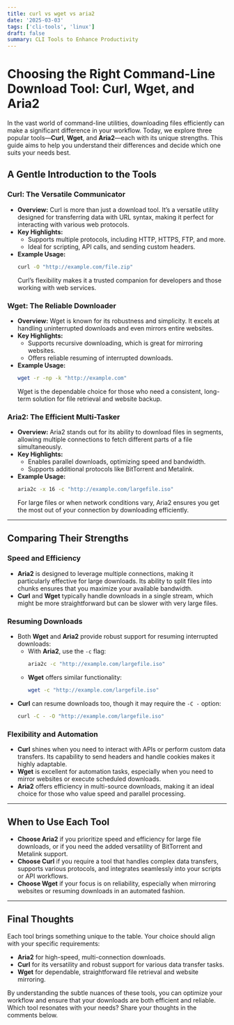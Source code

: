 ```yaml
---
title: curl vs wget vs aria2 
date: '2025-03-03'
tags: ['cli-tools', 'linux']
draft: false
summary: CLI Tools to Enhance Productivity
---
```



# Choosing the Right Command-Line Download Tool: Curl, Wget, and Aria2

In the vast world of command-line utilities, downloading files efficiently can make a significant difference in your workflow. Today, we explore three popular tools—**Curl**, **Wget**, and **Aria2**—each with its unique strengths. This guide aims to help you understand their differences and decide which one suits your needs best.

## A Gentle Introduction to the Tools

### **Curl: The Versatile Communicator**
- **Overview:** Curl is more than just a download tool. It’s a versatile utility designed for transferring data with URL syntax, making it perfect for interacting with various web protocols.
- **Key Highlights:**
  - Supports multiple protocols, including HTTP, HTTPS, FTP, and more.
  - Ideal for scripting, API calls, and sending custom headers.
- **Example Usage:**
  ```sh
  curl -O "http://example.com/file.zip"
  ```
  Curl’s flexibility makes it a trusted companion for developers and those working with web services.

### **Wget: The Reliable Downloader**
- **Overview:** Wget is known for its robustness and simplicity. It excels at handling uninterrupted downloads and even mirrors entire websites.
- **Key Highlights:**
  - Supports recursive downloading, which is great for mirroring websites.
  - Offers reliable resuming of interrupted downloads.
- **Example Usage:**
  ```sh
  wget -r -np -k "http://example.com"
  ```
  Wget is the dependable choice for those who need a consistent, long-term solution for file retrieval and website backup.

### **Aria2: The Efficient Multi-Tasker**
- **Overview:** Aria2 stands out for its ability to download files in segments, allowing multiple connections to fetch different parts of a file simultaneously.
- **Key Highlights:**
  - Enables parallel downloads, optimizing speed and bandwidth.
  - Supports additional protocols like BitTorrent and Metalink.
- **Example Usage:**
  ```sh
  aria2c -x 16 -c "http://example.com/largefile.iso"
  ```
  For large files or when network conditions vary, Aria2 ensures you get the most out of your connection by downloading efficiently.

---

## Comparing Their Strengths

### **Speed and Efficiency**
- **Aria2** is designed to leverage multiple connections, making it particularly effective for large downloads. Its ability to split files into chunks ensures that you maximize your available bandwidth.
- **Curl** and **Wget** typically handle downloads in a single stream, which might be more straightforward but can be slower with very large files.

### **Resuming Downloads**
- Both **Wget** and **Aria2** provide robust support for resuming interrupted downloads:
  - With **Aria2**, use the `-c` flag:
    ```sh
    aria2c -c "http://example.com/largefile.iso"
    ```
  - **Wget** offers similar functionality:
    ```sh
    wget -c "http://example.com/largefile.iso"
    ```
- **Curl** can resume downloads too, though it may require the `-C -` option:
  ```sh
  curl -C - -O "http://example.com/largefile.iso"
  ```

### **Flexibility and Automation**
- **Curl** shines when you need to interact with APIs or perform custom data transfers. Its capability to send headers and handle cookies makes it highly adaptable.
- **Wget** is excellent for automation tasks, especially when you need to mirror websites or execute scheduled downloads.
- **Aria2** offers efficiency in multi-source downloads, making it an ideal choice for those who value speed and parallel processing.

---

## When to Use Each Tool

- **Choose Aria2** if you prioritize speed and efficiency for large file downloads, or if you need the added versatility of BitTorrent and Metalink support.
- **Choose Curl** if you require a tool that handles complex data transfers, supports various protocols, and integrates seamlessly into your scripts or API workflows.
- **Choose Wget** if your focus is on reliability, especially when mirroring websites or resuming downloads in an automated fashion.

---

## Final Thoughts

Each tool brings something unique to the table. Your choice should align with your specific requirements:
- **Aria2** for high-speed, multi-connection downloads.
- **Curl** for its versatility and robust support for various data transfer tasks.
- **Wget** for dependable, straightforward file retrieval and website mirroring.

By understanding the subtle nuances of these tools, you can optimize your workflow and ensure that your downloads are both efficient and reliable. Which tool resonates with your needs? Share your thoughts in the comments below.
